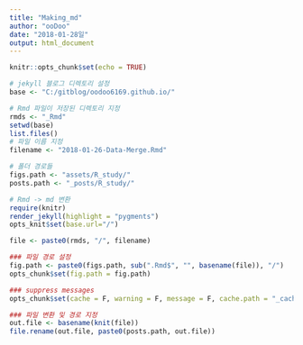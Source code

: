 ```yaml
---
title: "Making_md"
author: "ooDoo"
date: "2018-01-28일"
output: html_document
---
```


```r
knitr::opts_chunk$set(echo = TRUE)

# jekyll 블로그 디렉토리 설정
base <- "C:/gitblog/oodoo6169.github.io/"

# Rmd 파일이 저장된 디렉토리 지정
rmds <- "_Rmd"
setwd(base)
list.files()
# 파일 이름 지정
filename <- "2018-01-26-Data-Merge.Rmd"

# 폴더 경로들
figs.path <- "assets/R_study/"
posts.path <- "_posts/R_study/"

# Rmd -> md 변환
require(knitr)
render_jekyll(highlight = "pygments")
opts_knit$set(base.url="/")

file <- paste0(rmds, "/", filename)

### 파일 경로 설정
fig.path <- paste0(figs.path, sub(".Rmd$", "", basename(file)), "/")
opts_chunk$set(fig.path = fig.path)

### suppress messages
opts_chunk$set(cache = F, warning = F, message = F, cache.path = "_cache/", tidy = F)

### 파일 변환 및 경로 지정
out.file <- basename(knit(file))
file.rename(out.file, paste0(posts.path, out.file))
```

